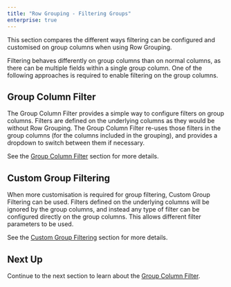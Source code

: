 ```yaml
---
title: "Row Grouping - Filtering Groups"
enterprise: true
---
```


This section compares the different ways filtering can be configured and customised on group columns when using Row Grouping.

Filtering behaves differently on group columns than on normal columns, as there can be multiple fields within a single group column. One of the following approaches is required to enable filtering on the group columns.

## Group Column Filter

The Group Column Filter provides a simple way to configure filters on group columns. Filters are defined on the underlying columns as they would be without Row Grouping. The Group Column Filter re-uses those filters in the group columns (for the columns included in the grouping), and provides a dropdown to switch between them if necessary.

<image-caption src="grouping-column-filter/resources/group-filter.png" alt="Group Column Filter" width="28rem" centered="true"></image-caption>

See the [Group Column Filter](../grouping-column-filter/) section for more details.

## Custom Group Filtering

When more customisation is required for group filtering, Custom Group Filtering can be used. Filters defined on the underlying columns will be ignored by the group columns, and instead any type of filter can be configured directly on the group columns. This allows different filter parameters to be used.

See the [Custom Group Filtering](../grouping-custom-filtering/) section for more details.

## Next Up

Continue to the next section to learn about the [Group Column Filter](../grouping-column-filter/).
